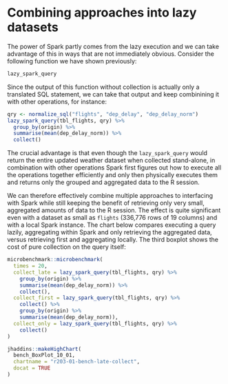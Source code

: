 # Combining approaches into lazy datasets

<script src="static/js/highcharts.js"></script>
<script src="static/js/highcharts-more.js"></script>

The power of Spark partly comes from the lazy execution and we can take advantage of this in ways that are not immediately obvious. Consider the following function we have shown previously:

```r
lazy_spark_query
```

Since the output of this function without collection is actually only a translated SQL statement, we can take that output and keep combinining it with other operations, for instance:

```r
qry <- normalize_sql("flights", "dep_delay", "dep_delay_norm")
lazy_spark_query(tbl_flights, qry) %>%
  group_by(origin) %>%
  summarise(mean(dep_delay_norm)) %>%
  collect()
```

The crucial advantage is that even though the `lazy_spark_query` would return the entire updated weather dataset when collected stand-alone, in combination with other operations Spark first figures out how to execute all the operations together efficiently and only then physically executes them and returns only the grouped and aggregated data to the R session.

We can therefore effectively combine multiple approaches to interfacing with Spark while still keeping the benefit of retrieving only very small, aggregated amounts of data to the R session. The effect is quite significant even with a dataset as small as `flights` (336,776 rows of 19 columns) and with a local Spark instance. The chart below compares executing a query lazily, aggregating within Spark and only retrieving the aggregated data, versus retrieving first and aggregating locally. The third boxplot shows the cost of pure collection on the query itself:

```r
microbenchmark::microbenchmark(
  times = 20,
  collect_late = lazy_spark_query(tbl_flights, qry) %>%
    group_by(origin) %>%
    summarise(mean(dep_delay_norm)) %>%
    collect(),
  collect_first = lazy_spark_query(tbl_flights, qry) %>%
    collect() %>% 
    group_by(origin) %>%
    summarise(mean(dep_delay_norm)),
  collect_only = lazy_spark_query(tbl_flights, qry) %>%
    collect()
)
```


```r
jhaddins::makeHighChart(
  bench_BoxPlot_10_01,
  chartname = "r203-01-bench-late-collect", 
  docat = TRUE
)
```